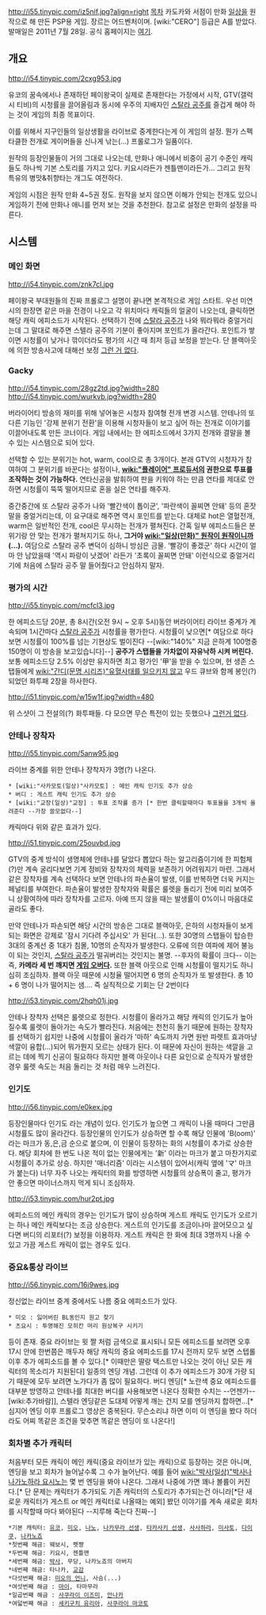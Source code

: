 http://i55.tinypic.com/iz5nif.jpg?align=right
[[목차]]
카도카와 서점이 만화 [[일상(만화)|일상]]을 원작으로 해 만든 PSP용 게임. 장르는 어드벤처이며. [wiki:"CERO"] 등급은 A를 받았다. 발매일은 2011년 7월 28일. 공식 홈페이지는 [http://www.vridge.co.jp/consumer/nichijo-ch/ 여기].

== 개요 ==
http://i54.tinypic.com/2cxg953.jpg

유코의 꿈속에서나 존재하던 페이왕국이 실제로 존재한다는 가정에서 시작, GTV(갤럭시 티비)의 시청률을 끌어올림과 동시에 우주의 지배자인 [[스탈라 공주]]를 즐겁게 해야 하는 것이 게임의 최종 목표이다. 

이를 위해서 지구인들의 일상생활을 라이브로 중계한다는게 이 게임의 설정. 뭔가 스펙타클한 전개로 게이머들을 신나게 낚는(...) 프롤로그가 일품이다. 

원작의 등장인물들이 거의 그대로 나오는데, 만화나 애니에서 비중이 공기 수준인 캐릭들도 하나씩 기본 스토리를 가지고 있다. 키요시라든가 젠틀맨이라든가... 그리고 원작 특유의 병맛&취향타는 개그도 여전하다.

게임의 시점은 원작 만화 4~5권 정도. 원작을 보지 않으면 이해가 안되는 전개도 있으니 게임하기 전에 만화나 애니를 먼저 보는 것을 추천한다. 참고로 설정은 만화의 설정을 따른다.

== 시스템 ==
=== 메인 화면 ===
http://i54.tinypic.com/znk7cl.jpg

페이왕국 부대원들의 진짜 프롤로그 설명이 끝나면 본격적으로 게임 스타트. 우선 미연시의 한장면 같은 마을 전경이 나오고 각 위치마다 캐릭들의 얼굴이 나오는데, 클릭하면 해당 캐릭 에피소드가 시작된다. 선택하기 전에 [[스탈라 공주]]가 나와 뭐라뭐라 중얼거리는데 그 말대로 해주면 스텔라 공주의 기분이 좋아지며 포인트가 올라간다. 포인트가 쌓이면 시청률이 낮거나 깎이더라도 평가의 시간 때 최저 등급 보정을 받는다. 단 블랙아웃에 의한 방송사고에 대해선 보정 [[그런 거 없다]].

=== Gacky ===
http://i54.tinypic.com/28gz2td.jpg?width=280 http://i54.tinypic.com/wurkvb.jpg?width=280

버라이어티 방송의 재미를 위해 넣어놓은 시청자 참여형 전개 변경 시스템. 안테나의 또 다른 기능인 '강제 분위기 전환'을 이용해 시청자들이 보고 싶어 하는 전개로 이야기를 이끌어내도록 만든 코너이다. 게임 내에서는 한 에피소드에서 3가지 전개와 결말을 볼 수 있는 시스템으로 되어 있다.

선택할 수 있는 분위기는 hot, warm, cool으로 총 3개이다. 본래 GTV의 시청자가 참여하여 그 분위기를 바꾼다는 설정이나, '''[[wiki:"플레이어" 프로듀서]]의 권한으로 투표를 조작하는 것이 가능하다.''' 연타신공을 발휘하여 판을 키워야 하는 만큼 연타를 제대로 안하면 시청률이 뚝뚝 떨어지므로 혼을 실은 연타를 해주자. 

중간중간에 또 스탈라 공주가 나와 '빨간색이 톱이군', '파란색이 꼴찌면 안돼' 등의 혼잣말을 중얼거리는데, 이 요구대로 해주면 역시 포인트를 받는다. 대체로 hot은 열혈전개, warm은 일반적인 전개, cool은 무시하는 전개가 펼쳐진다. 간혹 일부 에피소드들은 분위기랑 안 맞는 전개가 펼쳐지기도 하나, '''그거야 [[wiki:"일상(만화)" 원작이 원작이니까]](…).''' 여담으로 스탈라 공주 변덕이 심하니 방심은 금물. '빨강이 좋겠군' 하다 시간이 얼마 안 남았을때 '역시 파랑이 낫겠어' 라든가 '초록이 꼴찌면 안돼' 이런식으로 중얼거리기에 처음에 스탈라 공주 말 들어줬다고 안심하지 말자.


=== 평가의 시간 ===
http://i55.tinypic.com/mcfcl3.jpg

한 에피소드당 20분, 총 8시간(오전 9시 ~ 오후 5시)동안 버라이어티 라이브 중계가 계속되며 1시간마다 [[스탈라 공주]]가 시청률을 평가한다. 시청률이 낮으면[* 여담으로 하다보면 시청률이 100%를 넘는 기현상도 벌이진다 --[wiki:"140%" 지금 은하계 100명중 150명이 이 방송을 보고있습니다]--] '''공주가 스탭들을 가차없이 자유낙하 시켜 버린다.''' 보통 에피소드당 2.5% 이상만 유지하면 최고 평가인 '甲'을 받을 수 있으며, 현 생존 스탭들에게 [[wiki:"간디(문명 시리즈)"유혈사태를 일으키지 않고]] 우드 큐브와 함께 봉인(?)되었던 화투패 2장을 하사한다.

 
http://i51.tinypic.com/w15w1f.jpg?width=480

위 스샷이 그 전설의(?) 화투패들. 다 모으면 무슨 특전이 있는 듯했으나 [[그런거 없다]].

=== 안테나 장착자 ===
http://i55.tinypic.com/5anw95.jpg

라이브 중계를 위한 안테나 장착자가 3명(?) 나온다.
 * [wiki:"사카모토(일상)"사카모토] : 메인 캐릭 인기도 추가 상승
 * 버디 : 게스트 캐릭 인기도 추가 상승
 * [wiki:"교장(일상)"교장] : 투표 조작률 증가 [* 한번 클릭할때마다 투표율을 3개씩 올려준다 --가장 쓸모없다--]
캐릭마다 위와 같은 효과가 있다. 

http://i51.tinypic.com/25ouvbd.jpg

GTV의 중계 방식이 생명체에 안테나를 달았다 뽑았다 하는 알고리즘이기에 한 피험체(?)만 계속 굴리다보면 기계 정비와 장착자의 체력을 보존하기 어려워지기 마련. 그래서 같은 장착자를 계속 선택하다 보면 안테나의 파손율이 발생, 이를 반복하면 더욱 커지는 페널티를 부여한다. 파손율이 발생한 장착자와 확률은 룰렛을 돌리기 전에 미리 보여주니 상황여하에 따라 장착자를 고르자. 아예 뜨지 않을 때는 발생률이 0%이니 마음대로 골라도 좋다.

만약 안테나가 파손되면 해당 시간의 방송은 그대로 블랙아웃, 은하의 시청자들이 보게 되는 화면은 강제로 '잠시 기다려 주십시오' 가 된다(…). 또한 30명의 스탭들이 탑승한 3대의 중계선 중 1대가 침몰, 10명의 순직자가 발생한다. 오류에 의한 여파에 제어 불능이 되는 것인지, [[스탈라 공주]]가 떨궈버리는 것인지는 불명. --후자의 확률이 크다-- 이는 즉, '''카메라 세 번 깨지면 [[게임 오버]]다.''' 또한 블랙 아웃으로 인해 시청률이 떨지기도 하니  심히 조심하자. 블랙 아웃 때문에 시청율 떨어지면 6 명의 순직자가 또 발생한다. 총 10 + 6 명이 나가 떨어지는 샘.... 즉 실직적으로 기회는 단 2번이다

http://i53.tinypic.com/2hqh01j.jpg

안테나 장착자 선택은 룰렛으로 정한다. 시청률이 올라가고 해당 캐릭의 인기도가 높아질수록 룰렛이 돌아가는 속도가 빨라진다. 처음에는 천천히 돌기 때문에 원하는 장착자를 선택하기 쉽지만 나중에 시청률이 올라가 '마하' 속도까지 가면 원반 파렛트 효과마냥 색깔이 융합(...)되어 뭐가뭔지 모르는 상태가 된다. 이 때문에 자신이 원하는 색깔을 고르는 데에 찍기 신공이 필요하다 하지만 블랙 아웃이나 다른 요인으로 순직자가 발생한 경우 룰렛 속도는 처음 돌리는 것 처럼 매우 느려진다. 

=== 인기도 ===
http://i56.tinypic.com/e0kex.jpg

등장인물마다 인기도 라는 개념이 있다. 인기도가 높으면 그 캐릭이 나올 때마다 그만큼 시청률도 많이 올라간다. 등장인물의 인기도가 상승하면 할 수록 해당 인물에 'B(oom)' 라는 마크가 동,은,금 순으로 붙으며, 이 인물이 등장하는 화의 시청률이 추가로 상승한다. 해당 회차에 한 번도 나온 적이 없는 인물에게는 '新' 이라는 마크가 붙고 마찬가지로 시청률이 추가로 상승. 하지만 '매너리즘' 이라는 시스템이 있어서(캐릭 옆에 'マ' 마크가 붙는다) 너무 자주 나오는 캐릭터의 화를 방영하면 시청률의 상승폭이 줄고, 평가가 안 좋으면 마이너스까지 먹게 되니 조심하자.

http://i53.tinypic.com/hur2pt.jpg

에피소드의 메인 캐릭의 경우는 인기도가 많이 상승하며 게스트 캐릭도 인기도가 오르기는 하나 메인 캐릭보다는 조금 상승한다. 게스트의 인기도를 조금이나마 끌어모으고 싶다면 버디의 리포터(?) 보정을 이용하자. 게스트 캐릭은 한 화에 최대 3명까지 나올 수 있고 가끔 게스트 캐릭이 없는 경우도 있다.

=== 중요&통상 라이브 ===
http://i56.tinypic.com/16i9wes.jpg

정신없는 라이브 중계 중에서도 나름 중요 에피소드가 있다.
 * 미오 : 잃어버린 BL동인지 원고 찾기
 * 츠요시 : 투명해진 모히칸 머리 원상복구 시키기
등이 존재. 중요 라이브는 윗 짤 처럼 금색으로 표시되니 모든 에피소드를 보려면 오후 17시 안에 한번쯤은 깨두자 해당 캐릭의 중요 에피소드를 17시 전까지 모두 보면 스텝롤 이후 추가 에피소드를 볼 수 있다.[* 이때만은 딸랑 택스트만 나오는 것이 아닌 모든 캐릭터의 목소리가 지원된다] 일종의 엔딩 개념. 그런데 이 추가 에피소드가 30개 가량 되기 때문에 모두 보려면 노가다가 좀 많이 필요하다. 버디 엔딩[* 노란색 중요 에피소드를 대부분 방영하고 안테나를 최대한 버디를 사용해보면 나온다 정확한 수치는 --언젠가-- [wiki:추가바람]], 스텔라 엔딩같은 도대체 어떻게 깨는 건지 모를 엔딩까지 합하면...[* 심지어 엔딩 이후 프롤로그 영상은 중복된다. 무슨소리냐 하면 이미 이 엔딩을 봤다 하더라도 어찌 똑같은 조건을 맞추면 똑같은 엔딩이 또 나온다!]

=== 회차별 추가 캐릭터 ===
처음부터 모든 캐릭이 메인 캐릭(중요 라이브가 있는 캐릭)으로 등장하는 것은 아니며, 엔딩을 보고 회차가 늘어날수록 그 수가 늘어난다. 예를 들어 [[wiki:"박사(일상)"박사]]나 [[나가노하라 요시노]]는 몇 번 엔딩을 봐야 나온다. 그래서 나중에 가면 꽤나 볼륨이 커진다.[* 단 문제는 캐릭터가 추가되도 기존 캐릭터의 스토리가 추가되는건 아니라[*단 새로운 캐릭터가 게스트 or 메인 캐릭터로 나올때는 예외] 봤던 이야기를 계속 새로운 회차를 시작할때 마다 봐야된다 --지루해 죽는다 진짜--]

 *기본 캐릭터: [[아이오이 유코|유코]], [[나가노하라 미오|미오]], [[시노노메 나노|나노]], [[나카무라 선생]], [[타카사키 마나부|타카사키 선생]], [[사사하라 코지로|사사하라]], [[타치바나 미사토|미사토]], [[다이쿠 켄자부로|다이쿠]], [[나카노죠 츠요시|나카노죠]]
 *첫번째 해금: 웨보시, 펫쨩
 *두번째 해금: 키요시, 젠틀맨
 *세번째 해금: [[박사(일상)|박사]], 무당, 나카노죠의 아버지
 *네번째 해금: 타나카, [[교감(일상)|교감]]
 *다섯번째 해금: [[나가노하라 요시노|미오의 언니]], 사슴(...)
 *여섯번째 해금 : [[미나카미 마이|마이]], 타마무라
 *일곱번째 해금 : [[사쿠라이 이즈미]], [[안나카]]
 *여덟번째 해금 : [[세키구치 유리아]], [[사쿠라이 마코토]]
